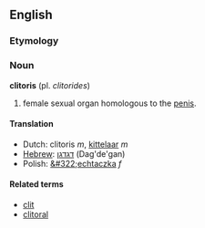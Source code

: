 == English ==
=== Etymology ===
{{etystub}}
===Noun===
'''clitoris''' (pl. ''clitorides'')

# female sexual organ homologous to the [[penis]].

====Translation====
*Dutch: clitoris ''m'', [[kittelaar]] ''m''
*[[Hebrew]]: [[דגדגן]] (Dag'de'gan)
*Polish: [[&#322;echtaczka]] ''f''

====Related terms====
*[[clit]]
*[[clitoral]]